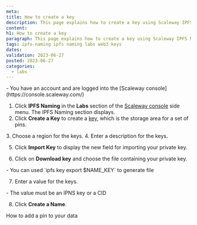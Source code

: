 ```yaml
---
meta:
title: How to create a key
description: This page explains how to create a key using Scaleway IPFS Naming
content:
h1: How to create a key
paragraph: This page explains how to create a key using Scaleway IPFS Naming
tags: ipfs-naming ipfs naming labs web3 keys
dates:
validation: 2023-06-27
posted: 2023-06-27
categories:
  - labs
---
```


<Macro id="iam-requirements" />

<Message type="requirement">
    - You have an account and are logged into the [Scaleway console](https://console.scaleway.com/)
</Message>

1. Click **IPFS Naming** in the **Labs** section of the [Scaleway console](https://console.scaleway.com) side menu. The IPFS Naming section displays.
2. Click **Create a Key** to create a [key](/labs/ipfs-naming/concepts/#name), which is the storage area for a set of pins.
<Lightbox src="create-ipfs-naming.webp" alt="" />
3. Choose a region for the keys.
<Lightbox src="choose-region-naming.webp" alt="" />
4. Enter a description for the keys.

<Lightbox src="choose-description-naming.webp" alt="" />

5. Click **Import Key** to display the new field for importing your private key.
<Lightbox src="import-key-naming.webp" alt="" />

6. Click on **Download key** and choose the file containing your private key.
<Message type="note">
    - You can used `ipfs key export $NAME_KEY` to generate file
</Message>

7. Enter a value for the keys.
<Message type="requirement">
    - The value must be an IPNS key or a CID
</Message>

8. Click **Create a Name**.

<Navigation title="See Also">
    <NextButton to="/labs/ipfs-naming/how-to/update-name/">How to add a pin to your data</NextButton>
</Navigation>